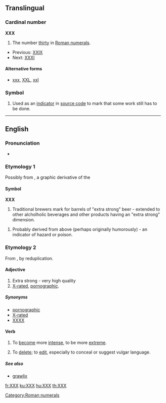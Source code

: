 {{also|xxx}}
==Translingual==

===Cardinal number===
'''XXX'''

# The number [[thirty]] in [[Roman numerals]].
* Previous: [[XXIX]]
* Next: [[thirty-one|XXXI]]

====Alternative forms====
* [[xxx]], [[XXL]], [[xxl]]

===Symbol===
{{infl|mul|symbol}}

# {{computing}} Used as an [[indicator]] in [[source code]] to mark that some work still has to be done.


[[Category:Roman numerals]]

----

==English==

===Pronunciation===
* {{IPA|[ʔɛksʔɛksʔɛks]}}

===Etymology 1===
Possibly from {{term|X}}, a graphic derivative of the {{term|skull and crossbones||indicator of death}}

====Symbol====
'''XXX'''

# Traditional brewers mark for barrels of "extra strong" beer - extended to other alcholholic beverages and other products having an "extra strong" dimension.

# Probably derived from above (perhaps originally humorously) - an indicator of hazard or poison.

===Etymology 2===
<!--Possibly from the [[w:Amsterdam|Amsterdam]] city flag which has '''XXX''' on it.  For a period Amsterdam was the source of much pornography in the UK. {{unreferenced|folk etymology?}}-->
From {{term|X||lang=en|adult-rated (US film)}}, by reduplication.

====Adjective====
{{en-adj}}

# Extra strong - very high quality
# [[X-rated]], [[pornographic]].

=====Synonyms=====
* [[pornographic]]
* [[X-rated]]
* [[XXXX]]

====Verb====
{{en-verb|es}}

# {{rfv-sense}} {{context|slang}} To [[become]] more [[intense]], to be more [[extreme]].
# To [[delete]]; to [[edit]], especially to conceal or suggest vulgar language.

=====See also=====
* [[grawlix]]

[[fr:XXX]]
[[ku:XXX]]
[[hu:XXX]]
[[th:XXX]]